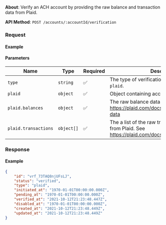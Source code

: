 

**About**: Verify an ACH account by providing the raw balance and transaction data from Plaid.

**API Method**: `POST /accounts/:accountId/verification`

### Request

#### Example
<VerificationCreatePlaid />

#### Parameters

| Name                 | Type       | Required | Description                                                                                                   |
|----------------------|------------|----------|---------------------------------------------------------------------------------------------------------------|
| `type`               | `string`   | ✅        | The type of verification. Option for Plaid: `plaid`.                                                          |
| `plaid`              | `object`   | ✅        | Object containing account data from Plaid.                                                                    |
| `plaid.balances`     | `object`   | ✅        | The raw balance data received from Plaid. See https://plaid.com/docs/balance/#balance-data                    |
| `plaid.transactions` | `object[]` | ✅        | The a list of the raw transaction data received from Plaid. See https://plaid.com/docs/transactions/#overview |

### Response

#### Example
```json
{
    "id": "vrf_73TAQ8njUFsLJ",
    "status": "verified",
    "type": "plaid",
    "initiated_at": "1970-01-01T00:00:00.000Z",
    "pending_at": "1970-01-01T00:00:00.000Z",
    "verified_at": "2021-10-12T21:23:48.447Z",
    "disabled_at": "1970-01-01T00:00:00.000Z",
    "created_at": "2021-10-12T21:23:48.449Z",
    "updated_at": "2021-10-12T21:23:48.449Z"
}
```
